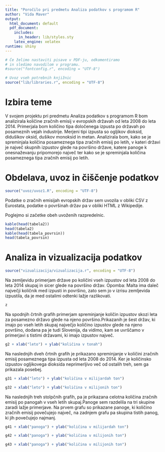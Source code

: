 ```yaml
---
title: "Poročilo pri predmetu Analiza podatkov s programom R"
author: "Vida Maver"
output:
  html_document: default
  pdf_document:
    includes:
      in_header: lib/styles.sty
    latex_engine: xelatex
runtime: shiny
---
```


```r
# Če želimo nastaviti pisave v PDF-ju, odkomentiramo
# in sledimo navodilom v programu.
#source("fontconfig.r", encoding = "UTF-8")

# Uvoz vseh potrebnih knjižnic
source("lib/libraries.r", encoding = "UTF-8")
```
# Izbira teme

V svojem projektu pri predmetu Analiza podatkov s programom R bom analizirala količine zračnih emisij v evropskih državah od leta 2008 do leta 2014. Primerjala bom količino tipa določenega izpusta po državah po posameznih vejah industrije. Merjeni tipi izpusta so ogljikov dioksid, didušikov oksid, dušikov monoksid in metan. Analizirala bom, kako se je spreminjala količina posameznega tipa zračnih emisij po letih, v kateri državi je največ skupnih izpustov glede na površino države, katere panoge k onesnaževanju pripomorejo največ ter kako se je spreminjala količina posameznega tipa zračnih emisij po letih.

# Obdelava, uvoz in čiščenje podatkov

```r
source("uvoz/uvoz1.R", encoding = "UTF-8")
```

Podatke o zračnih emisijah evropskih držav sem uvozila v obliki CSV z Eurostata, podatke o površinah držav pa v obliki HTML z Wikipedije.

Poglejmo si začetke obeh uvoženih razpredelnic.

```r
kable(head(tabela2))
head(tabela2)
kable(head(tabela_povrsin))
head(tabela_povrsin)
```

# Analiza in vizualizacija podatkov

```r
source("vizualizacija/vizualizacija.r", encoding = "UTF-8")
```

Na zemljevidu primerjam države po količini vseh izpustov od leta 2008 do leta 2014 skupaj in sicer glede na površino držav.
Opomba: Malta ima daleč največji količnik med izpusti in površino, zato sem jo v izrisu zemljevida izpustila, da je med ostalimi odtenki lažje razlikovati.

```r
z
```

Na spodnjih črtnih grafih primerjam spreminjanje količin izpustov skozi leta za posamezno državo glede na njeno površino.Prikazanih je šest držav, ki imajo po vseh letih skupaj največjo količino izpustov glede na njeno površino, dodana pa je tudi Slovenija, da vidimo, kam se uvrščamo v primerjavi s tistimi državami, ki imajo izpustov največ. 

```r
g2 + xlab("leto") + ylab("količina v tonah")
```

Na naslednjih dveh črtnih grafih je prikazano spreminjanje v količini zračnih emisij posameznega tipa izpusta od leta 2008 do 2014. Ker je količinsko izpustov ogljikovega dioksida neprimerljivo več od ostalih treh, sem ga prikazala posebej. 

```r
g31 + xlab("leto") + ylab("količina v milijardah ton")
```

```r
g32 + xlab("leto") + ylab("količina v milijonih ton")
```

Na naslednjih treh stolpčnih grafih, pa je prikazana celotna količina zračnih emisij po panogah v vseh letih skupaj.Panoge sem razdelila na tri skupine zaradi lažje primerjave. Na prvem grafu so prikazane panoge, ki količino zračnih emisij povečujejo največ, na zadnjem grafu pa skupina tistih panog, ki jih povečujejo najmanj.

```r
g41 + xlab("panoga") + ylab("količina v milijardah ton")
```

```r
g42 + xlab("panoga") + ylab("količina v milijonih ton")
```

```r
g43 + xlab("panoga") + ylab("količina v milijonih ton")
```



































